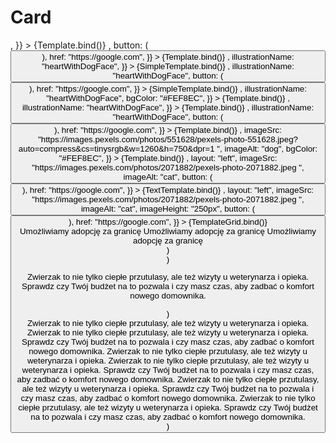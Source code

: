 

<Meta title="Recipes/Card" component={Card} />

# Card

<Canvas>
  <Story
    name="Overview - simple"
    args={{
      title: <Title text="Porozmawiaj" />,
    }}
  >
    {Template.bind()}
  </Story>
</Canvas>

<Canvas>
  <Story
    name="Overview - simple with button"
    args={{
      title: <Title text="Porozmawiaj" />,
      button: (
        <Button
          text="Button"
          variant="text"
          color="primary"
          iconStart="arrowDown"
        />
      ),
      href: "https://google.com",
    }}
  >
    {Template.bind()}
  </Story>
</Canvas>

<Canvas>
  <Story
    name="Overview - no text"
    args={{
      title: <Title text="Porozmawiaj" />,
      illustrationName: "heartWithDogFace",
    }}
  >
    {SimpleTemplate.bind()}
  </Story>
</Canvas>

<Canvas>
  <Story
    name="Overview - no text, with button"
    args={{
      title: <Title text="Porozmawiaj" />,
      illustrationName: "heartWithDogFace",
      button: (
        <Button
          text="Button"
          variant="text"
          color="primary"
          iconStart="arrowDown"
        />
      ),
      href: "https://google.com",
    }}
  >
    {SimpleTemplate.bind()}
  </Story>
</Canvas>

<Canvas>
  <Story
    name="Overview - illustration and background"
    args={{
      title: <Title text="Porozmawiaj" />,
      illustrationName: "heartWithDogFace",
      bgColor: "#FEF8EC",
    }}
  >
    {Template.bind()}
  </Story>
</Canvas>

<Canvas>
  <Story
    name="Overview - illustration"
    args={{
      title: <Title text="Porozmawiaj" />,
      illustrationName: "heartWithDogFace",
    }}
  >
    {Template.bind()}
  </Story>
</Canvas>

<Canvas>
  <Story
    name="Overview - illustration and button"
    args={{
      title: <Title text="Porozmawiaj" />,
      illustrationName: "heartWithDogFace",
      button: (
        <Button
          text="Wejdź"
          variant="border"
          color="primary"
          iconEnd="arrowDown"
        />
      ),
      href: "https://google.com",
    }}
  >
    {Template.bind()}
  </Story>
</Canvas>

<Canvas>
  <Story
    name="Overview - image"
    args={{
      title: <Title text="Porozmawiaj" iconEnd="dog" badge="Szczeniak" />,
      imageSrc:
        "https://images.pexels.com/photos/551628/pexels-photo-551628.jpeg?auto=compress&cs=tinysrgb&w=1260&h=750&dpr=1 ",
      imageAlt: "dog",
      bgColor: "#FEF8EC",
    }}
  >
    {Template.bind()}
  </Story>
</Canvas>

<Canvas>
  <Story
    name="Overview - image and button"
    args={{
      title: <Title text="Porozmawiaj" iconEnd="cat" badge="Kot" />,
      layout: "left",
      imageSrc:
        "https://images.pexels.com/photos/2071882/pexels-photo-2071882.jpeg ",
      imageAlt: "cat",
      button: (
        <Button
          text="Wejdź"
          variant="fill"
          color="primary"
          iconEnd="chevronRight"
        />
      ),
      href: "https://google.com",
    }}
  >
    {TextTemplate.bind()}
  </Story>
</Canvas>

<Canvas>
  <Story
    name="Cards grid"
    args={{
      title: <Title text="Mini" iconEnd="dog" badge="Młodziak" />,
      layout: "left",
      imageSrc:
        "https://images.pexels.com/photos/2071882/pexels-photo-2071882.jpeg ",
      imageAlt: "cat",
      imageHeight: "250px",
      button: (
        <Button
          text="Poznaj mnie lepiej"
          variant="textLine"
          color="primary"
          size="medium"
          iconEnd="chevronRight"
        />
      ),
      href: "https://google.com",
    }}
  >
    {TemplateGrid.bind()}
  </Story>
</Canvas>

<ArgsTable />

  <div
    style={{
      width: "40%",
    }}
  >
    <Card {...args}>
      <List gap={8}>
        <ListItem variant="primary" iconName="done">
          Umożliwiamy adopcję za granicę
        </ListItem>
        <ListItem variant="gray" iconName="done">
          Umożliwiamy adopcję za granicę
        </ListItem>
        <ListItem variant="gray" iconName="done">
          Umożliwiamy adopcję za granicę
        </ListItem>
      </List>
    </Card>
  </div>
)
  <div
    style={{
      width: "40%",
    }}
  >
    <Card {...args} />
  </div>
)

  <div
    style={{
      width: "40%",
    }}
  >
    <Card {...args}>
      <p>
        Zwierzak to nie tylko ciepłe przutulasy, ale też wizyty u weterynarza i
        opieka. Sprawdz czy Twój budżet na to pozwala i czy masz czas, aby
        zadbać o komfort nowego domownika.
      </p>
    </Card>
  </div>
)

  <div
    style={{
      maxWidth: "1260px",
      display: "grid",
      gridTemplateColumns: "repeat(3, 1fr)",
      alignItems: "start",
      gap: "40px",
    }}
  >
    <Card
      {...args}
      imageSrc="https://images.pexels.com/photos/39317/chihuahua-dog-puppy-cute-39317.jpeg?auto=compress&cs=tinysrgb&w=1260&h=750&dpr=1"
    >
      <Typography variant="bodySmall">
        Zwierzak to nie tylko ciepłe przutulasy, ale też wizyty u weterynarza i
        opieka.
      </Typography>
    </Card>
    <Card
      {...args}
      imageSrc="https://images.pexels.com/photos/1254140/pexels-photo-1254140.jpeg?auto=compress&cs=tinysrgb&w=1260&h=750&dpr=1"
    >
      <Typography variant="bodySmall">
        Zwierzak to nie tylko ciepłe przutulasy, ale też wizyty u weterynarza i
        opieka. Sprawdz czy Twój budżet na to pozwala i czy masz czas, aby
        zadbać o komfort nowego domownika.
      </Typography>
    </Card>
    <Card
      {...args}
      imageSrc="https://images.pexels.com/photos/220938/pexels-photo-220938.jpeg?auto=compress&cs=tinysrgb&w=1260&h=750&dpr=1"
    >
      <Typography variant="bodySmall">
        Zwierzak to nie tylko ciepłe przutulasy, ale też wizyty u weterynarza i
        opieka.
      </Typography>
    </Card>
    <Card
      {...args}
      imageSrc="https://images.pexels.com/photos/220938/pexels-photo-220938.jpeg?auto=compress&cs=tinysrgb&w=1260&h=750&dpr=1"
    >
      <Typography variant="bodySmall">
        Zwierzak to nie tylko ciepłe przutulasy, ale też wizyty u weterynarza i
        opieka. Sprawdz czy Twój budżet na to pozwala i czy masz czas, aby
        zadbać o komfort nowego domownika.
      </Typography>
    </Card>
    <Card
      {...args}
      imageSrc="https://images.pexels.com/photos/220938/pexels-photo-220938.jpeg?auto=compress&cs=tinysrgb&w=1260&h=750&dpr=1"
    >
      <Typography variant="bodySmall">
        Zwierzak to nie tylko ciepłe przutulasy, ale też wizyty u weterynarza i
        opieka. Sprawdz czy Twój budżet na to pozwala i czy masz czas, aby
        zadbać o komfort nowego domownika.
      </Typography>
    </Card>
    <Card {...args}>
      <Typography variant="bodySmall">
        Zwierzak to nie tylko ciepłe przutulasy, ale też wizyty u weterynarza i
        opieka. Sprawdz czy Twój budżet na to pozwala i czy masz czas, aby
        zadbać o komfort nowego domownika.
      </Typography>
    </Card>
  </div>
)
